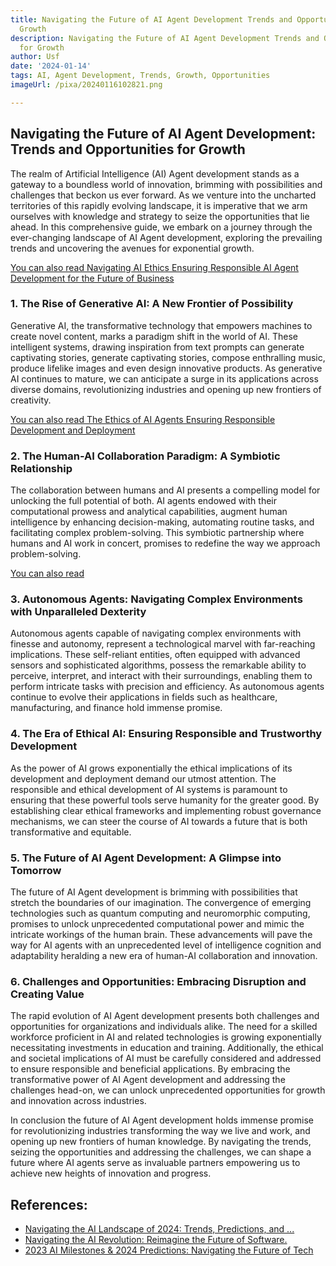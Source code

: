 ```yaml
---
title: Navigating the Future of AI Agent Development Trends and Opportunities for
  Growth
description: Navigating the Future of AI Agent Development Trends and Opportunities
  for Growth
author: Usf
date: '2024-01-14'
tags: AI, Agent Development, Trends, Growth, Opportunities
imageUrl: /pixa/20240116102821.png

---
```

## Navigating  the Future of AI Agent Development: Trends and Opportunities for Growth

The realm of Artificial  Intelligence (AI) Agent development stands as a gateway  to a boundless world of innovation, brimming  with possibilities and challenges that beckon us ever forward. As we venture into the uncharted territories of this rapidly evolving landscape,  it is imperative that  we arm ourselves with knowledge and strategy to seize  the opportunities that lie  ahead. In this comprehensive guide, we embark on a journey  through the  ever-changing  landscape of AI Agent development, exploring the prevailing trends and uncovering the avenues for exponential growth.

[You can also read Navigating AI Ethics Ensuring Responsible AI Agent Development for the  Future of Business](Navigating%20AI%20Ethics%20Ensuring%20Responsible%20AI%20Agent%20Development%20for%20the%20Future%20of%20Business)


### 1. The Rise of Generative AI: A New  Frontier of Possibility

Generative AI, the transformative technology that empowers machines to create novel content, marks a paradigm  shift in the world of AI.  These intelligent systems, drawing inspiration from text  prompts can  generate captivating stories, generate captivating stories, compose enthralling music, produce lifelike images and even design innovative products. As generative AI continues to mature, we can anticipate a surge in its applications  across diverse domains, revolutionizing industries and opening up new frontiers  of creativity.

[You  can  also read The Ethics of AI Agents Ensuring Responsible Development and  Deployment](The%20Ethics%20of%20AI%20Agents%20Ensuring%20Responsible%20Development%20and%20Deployment)


### 2. The Human-AI Collaboration Paradigm: A Symbiotic Relationship

The collaboration between humans and AI presents a compelling  model for unlocking the full potential of both. AI agents endowed with their  computational prowess and analytical capabilities, augment human intelligence by enhancing decision-making, automating routine tasks, and facilitating complex problem-solving.  This symbiotic partnership where humans  and AI work in concert, promises to redefine the way we approach problem-solving.

[You can also read ]()


### 3. Autonomous Agents: Navigating Complex Environments with Unparalleled Dexterity

Autonomous agents capable of navigating complex environments with finesse and autonomy, represent a technological marvel  with far-reaching implications. These self-reliant  entities, often equipped with advanced sensors and sophisticated algorithms, possess the remarkable ability to  perceive,  interpret, and interact with their surroundings,  enabling  them to perform intricate tasks with precision and efficiency. As autonomous agents continue to evolve their applications in fields such as healthcare, manufacturing, and  finance hold immense  promise.

###  4. The  Era of Ethical AI: Ensuring Responsible and Trustworthy Development

As the  power of AI grows exponentially the ethical implications of its development and deployment  demand our utmost attention. The responsible and ethical development of AI systems is paramount to ensuring that these powerful tools serve humanity for the greater good. By establishing clear ethical frameworks and implementing robust  governance mechanisms, we can steer the course of AI  towards  a future  that is both transformative and equitable.

### 5. The Future of AI Agent Development: A  Glimpse into Tomorrow

The future of AI Agent  development is brimming with possibilities that stretch the boundaries of our imagination. The convergence of emerging technologies  such as quantum computing and neuromorphic computing, promises to  unlock unprecedented computational power  and mimic the intricate workings of  the human brain. These  advancements will pave the way for AI agents  with an unprecedented level of intelligence cognition and adaptability heralding a new  era of human-AI collaboration and innovation.

### 6. Challenges and Opportunities:  Embracing Disruption and Creating Value

The rapid evolution  of  AI  Agent development presents both challenges and opportunities  for organizations and individuals alike. The need for a  skilled workforce proficient in AI and related technologies is  growing exponentially necessitating investments in education and training. Additionally, the ethical and societal implications of AI must be carefully considered and addressed to ensure responsible and beneficial applications. By  embracing the transformative  power of AI Agent development and  addressing  the challenges head-on, we can unlock unprecedented opportunities for growth and innovation across industries.

In conclusion the future  of AI Agent development holds immense promise for revolutionizing industries transforming the way we live and work, and opening  up new frontiers of human knowledge. By navigating the trends, seizing the opportunities and addressing the challenges, we can shape a future where  AI agents serve as invaluable partners empowering us to achieve  new heights of innovation and progress.

## References:
- [Navigating the AI Landscape of 2024: Trends, Predictions, and ...](https://towardsdatascience.com/navigating-the-ai-landscape-of-2024-trends-predictions-and-possibilities-41e0ac83d68f)
- [Navigating the AI Revolution: Reimagine the Future of Software.](https://www.linkedin.com/pulse/navigating-ai-revolution-reimagine-future-business-software-delima-kwbme)
- [2023 AI Milestones & 2024 Predictions: Navigating the Future of Tech](https://masterofcode.com/blog/ai-highlights-2024)
